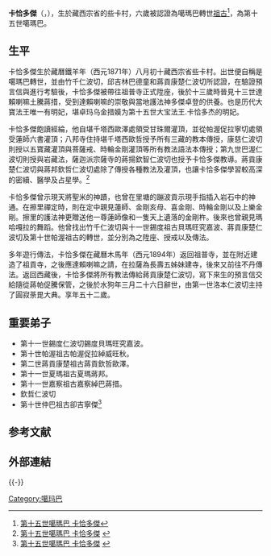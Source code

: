 {{refimprove|time=2014-10-08T08:40:23+00:00}}
{{Infobox Tulku
| name = 卡恰多傑
| image= KhakyabDorje.jpg
| width = 200px
| tulku = 噶瑪巴
| order = 十五
| predecessor = 第十四噶瑪巴·特丘多傑	
| successor = 第十六世噶瑪巴·讓炯日佩多傑
| title = 
| birth date = 1871年
| birth date3 = 
| birth place = 藏西宗省的些卡村
| death date = 1922年
| death date3 = 
| death place = 
| temple =
| dharma name = 卡恰多傑
| meaning = 遍空金剛
| bo = མཁའ་ཁྱབ་རྡོ་རྗེ་
| wylie = mkha' khyab rdo rje
| thl = Khakhyab Dorje
}}
{{藏传佛教}}
'''卡恰多傑'''（{{Bo|z=མཁའ་ཁྱབ་རྡོ་རྗེ་|w=mkha' khyab rdo rje|p=Khakyab Dorje}}，{{bd|1871年||1922年||}}），生於藏西宗省的些卡村，六歲被認證為噶瑪巴轉世[[祖古|祖古]]<ref>[http://www.lopon.org.tw/teachings/page2_1.aspx?cid=100&lid=101&id=4789 第十五世噶瑪巴 卡恰多傑]</ref>，為第十五世噶瑪巴。

==生平==
卡恰多傑生於藏曆鐵羊年（西元1871年）八月初十藏西宗省些卡村。出世便自稱是噶瑪巴轉世，並由竹千仁波切，邱吉林巴德童和蔣貢康楚仁波切所認證，在驗證預言信與進行考驗後，卡恰多傑被帶往祖普寺正式陞座，後於十三歲時晉見十三世達賴喇嘛土騰蔣措，受到達賴喇嘛的崇敬與當地護法神多傑卓登的供養。也是历代大寶法王唯一有明妃，堪卓玛乌金措嫫为第十五世大宝法王.卡恰多杰的明妃。

卡恰多傑飽讀經綸，他自堪千塔西歐澤處領受甘珠爾灌頂，並從帕渥促拉寧切處領受蓮師六書灌頂；八邦寺住持堪千塔西歐哲授予所有三藏的教本傳授，康慈仁波切則授以五寶藏灌頂與菩薩戒、時輪金剛灌頂等所有教法語法本傳授；第九世巴渥仁波切則授與岩藏法，薩迦派宗薩寺的蔣揚欽智仁波切也授予卡恰多傑教導。蔣貢康楚仁波切與蔣邦欽哲仁波切處除了傳授各種教法及灌頂，也讓卡恰多傑學習較高深的密續、醫學及占星學。<ref>[http://www.karmapa-news.com/page3_6_15.php 第十五世噶瑪巴 卡恰多傑] {{webarchive|url=https://web.archive.org/web/20141013222659/http://www.karmapa-news.com/page3_6_15.php |date=2014-10-13 }}</ref>

卡恰多傑曾示現天將聖米的神蹟，也曾在里塘的蹦波貢示現手指插入岩石中的神通。在擦里禪定時，則在定中親見蓮師、金剛亥母、喜金剛、時輪金剛以及上樂金剛。擦里的護法神更贈送他一尊蓮師像和一隻天上遺落的金剛杵。後來也曾親見瑪哈嘎拉的舞蹈。他曾找出竹千仁波切與十一世錫度祖古貝瑪旺究嘉波、蔣貢康楚仁波切及第十世帕渥祖古的轉世，並分別為之陞座、授戒以及傳法。

多年遊行傳法，卡恰多傑在藏曆木馬年（西元1894年）返回祖普寺，並在附近建造了祖貢寺，之後應達賴喇嘛之請，在拉薩為長壽五姊妹建寺，後來又前往不丹傳法。返回西藏後，卡恰多傑將所有教法傳給蔣貢康楚仁波切，寫下來生的預言信交給隨從蔣帕促騰保管，之後於水狗年三月二十六日辭世，由第一世洛本仁波切主持了圓寂荼毘大典。享年五十二歲。

==重要弟子==
* 第十一世錫度仁波切錫度貝瑪旺究嘉波。
* 第十世帕渥祖古帕渥促拉綽威旺秋。
* 第二世蔣貢康楚祖古蔣貢欽哲歐澤。
* 第十一世夏瑪祖古夏瑪蔣邦。
* 第十一世嘉察祖古嘉察綽巴蔣措。
* 欽哲仁波切
* 第十世仲巴祖古卻吉寧傑<ref>[http://karmapa.lopon.org/karmapa-biography/biography.htm 第十五世噶瑪巴 卡恰多傑] {{webarchive|url=https://web.archive.org/web/20141012101507/http://karmapa.lopon.org/karmapa-biography/biography.htm |date=2014-10-12 }}</ref>
==参考文献==
{{Reflist}}
==外部連結==
{{-}}
{{start box}}
{{s-hou|噶瑪巴·卡恰多傑|1871年|?月?日|1922年|?月?日}}
{{s-before|[[第十四世噶瑪巴·德丘多傑|德丘多傑]]|rows=2}}
{{s-title|第十五世[[噶玛巴|噶玛巴]]|1871年—1922年|rows=2}}
{{s-after|[[第十六世噶瑪巴·讓炯日佩多傑|讓炯日佩多傑]]|}}
{{end box}}

{{Karmapas}}

{{Authority control}}
{{DEFAULTSORT:Khakyab Dorje}}
[[Category:噶玛巴|Category:噶玛巴]]